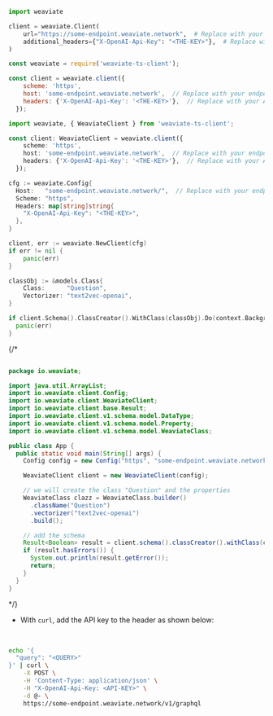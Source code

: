
<Tabs groupId="languages">
<TabItem value="py" label="Python">

<!--
print("No prep required.")
-->
```python
import weaviate

client = weaviate.Client(
    url="https://some-endpoint.weaviate.network",  # Replace with your endpoint
    additional_headers={"X-OpenAI-Api-Key": "<THE-KEY>"},  # Replace with your API key
)
```
<!--
class_name = "TestClass"
try:
  client.schema.delete_class(class_name)
except:
  pass
class_obj = {
  "class": class_name,
  "vectorizer": "text2vec-openai"
}
client.schema.create_class(class_obj)
response = client.query.aggregate(class_name).with_meta_count().do()
assert response["data"]["Aggregate"][class_name][0]["meta"]["count"] == 0
test_obj = {
  "name": "test property name",
  "body": "test property body",
}
client.data_object.create(
  test_obj, "TestClass"
)
response = client.query.aggregate(class_name).with_meta_count().do()
assert response["data"]["Aggregate"][class_name][0]["meta"]["count"] == 1
-->

</TabItem>

<TabItem value="js" label="JavaScript">

```js
const weaviate = require('weaviate-ts-client');

const client = weaviate.client({
    scheme: 'https',
    host: 'some-endpoint.weaviate.network',  // Replace with your endpoint
    headers: {'X-OpenAI-Api-Key': '<THE-KEY>'},  // Replace with your API key
  });
```

</TabItem>
<TabItem value="ts" label="TypeScript">

```ts
import weaviate, { WeaviateClient } from 'weaviate-ts-client';

const client: WeaviateClient = weaviate.client({
    scheme: 'https',
    host: 'some-endpoint.weaviate.network',  // Replace with your endpoint
    headers: {'X-OpenAI-Api-Key': '<THE-KEY>'},  // Replace with your API key
  });
```

</TabItem>
<TabItem value="go" label="Go">

```go
cfg := weaviate.Config{
  Host:   "some-endpoint.weaviate.network/",  // Replace with your endpoint
  Scheme: "https",
  Headers: map[string]string{
    "X-OpenAI-Api-Key": "<THE-KEY>",
  },
}

client, err := weaviate.NewClient(cfg)
if err != nil {
    panic(err)
}

classObj := &models.Class{
    Class:      "Question",
    Vectorizer: "text2vec-openai",
}

if client.Schema().ClassCreator().WithClass(classObj).Do(context.Background()) != nil {
  panic(err)
}
```

</TabItem>
{/* <TabItem value="java" label="Java">

```java

package io.weaviate;

import java.util.ArrayList;
import io.weaviate.client.Config;
import io.weaviate.client.WeaviateClient;
import io.weaviate.client.base.Result;
import io.weaviate.client.v1.schema.model.DataType;
import io.weaviate.client.v1.schema.model.Property;
import io.weaviate.client.v1.schema.model.WeaviateClass;

public class App {
  public static void main(String[] args) {
    Config config = new Config("https", "some-endpoint.weaviate.network/");  // Replace with your endpoint

    WeaviateClient client = new WeaviateClient(config);

    // we will create the class "Question" and the properties
    WeaviateClass clazz = WeaviateClass.builder()
      .className("Question")
      .vectorizer("text2vec-openai")
      .build();

    // add the schema
    Result<Boolean> result = client.schema().classCreator().withClass(clazz).run();
    if (result.hasErrors()) {
      System.out.println(result.getError());
      return;
    }
  }
}
```

</TabItem> */}
<TabItem value="curl" label="Curl">

- With `curl`, add the API key to the header as shown below:
<br/>

```bash
echo '{
  "query": "<QUERY>"
}' | curl \
    -X POST \
    -H 'Content-Type: application/json' \
    -H "X-OpenAI-Api-Key: <API-KEY>" \
    -d @- \
    https://some-endpoint.weaviate.network/v1/graphql
```

</TabItem>
</Tabs>
